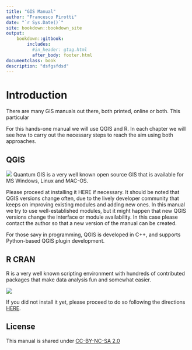 ```yaml
---
title: "GIS Manual"
author: "Francesco Pirotti"
date: "`r Sys.Date()`"
site: bookdown::bookdown_site
output: 
    bookdown::gitbook:
        includes:
          #in_header: gtag.html
          after_body: footer.html
documentclass: book
description: "dsfgsfdsd"
---
```


# Introduction

There are many GIS manuals out there, both printed, online or both. This particular

For this hands-one manual we will use QGIS and R. In each chapter we will see how to carry out the necessary steps to reach the aim using both approaches.

## QGIS

![](images/clipboard-73854929.png) Quantum GIS is a very well known open source GIS that is available for MS Windows, Linux and MAC-OS.

Please proceed at installing it HERE if necessary. It should be noted that QGIS versions change often, due to the lively developer community that keeps on improving existing modules and adding new ones. In this manual we try to use well-established modules, but it might happen that new QGIS versions change the interface or module availability. In this case please contact the author so that a new version of the manual can be created.

For those savy in programming, QGIS is developed in C++, and supports Python-based QGIS plugin development.

## R CRAN

R is a very well known scripting environment with hundreds of contributed packages that make data analysis fun and somewhat easier.

![](images/clipboard-1709714373.png)

If you did not install it yet, please proceed to do so following the directions [HERE](https://cran.r-project.org/).

## License

This manual is shared under [CC-BY-NC-SA 2.0](https://creativecommons.org/licenses/by-nc-sa/2.0/)
